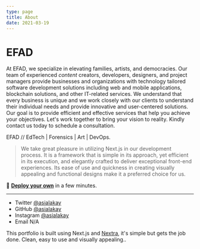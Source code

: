 ```yaml
---
type: page
title: About
date: 2021-03-19
---
```


# EFAD

At EFAD, we specialize in elevating families, artists, and democracies. Our team of experienced _content_ creators, developers, designers, and project managers provide businesses and organizations with technology tailored software development solutions including web and mobile applications, blockchain solutions, and other IT-related services. We understand that every business is unique and we work closely with our clients to understand their individual needs and provide innovative and user-centered solutions. Our goal is to provide efficient and effective services that help you achieve your objectives. Let's work together to bring your vision to reality. Kindly contact us today to schedule a consultation.

EFAD // EdTech | Forensics | Art | DevOps. 


>We take great pleasure in utilizing Next.js in our development process. It is a framework that is simple in its approach, yet efficient in its execution, and elegantly crafted to deliver exceptional front-end experiences. Its ease of use and quickness in creating visually appealing and functional designs make it a preferred choice for us.
>>



👾
[**Deploy your own**](https://vercel.com/new/clone?demo-title=Portfolio+Starter+Kit&demo-description=Easily+create+a+portfolio+with+Next.js+and+Markdown.&demo-url=https%3A%2F%2Fdemo.vercel.blog%2F&demo-image=%2F%2Fimages.ctfassets.net%2Fe5382hct74si%2F2aC4eHLrOKmT4fnLfoNGK2%2F14b1e6bbe598ec023ffe85001d31e634%2FCleanShot_2022-04-11_at_23.12.01.png&project-name=Portfolio+Starter+Kit&repository-name=portfolio-starter-kit&repository-url=https%3A%2F%2Fgithub.com%2Fvercel%2Fnextjs-portfolio-starter&from=templates&skippable-integrations=1&teamCreateStatus=hidden) in a few minutes.

---

- Twitter [@asialakay](https://twitter.com/yourname)
- GitHub [@asialakay](https://github.com/yourname)
- Instagram [@asialakay](https://instagram.com/yourname)
- Email N/A

This portfolio is built using Next.js and [Nextra](https://nextra.vercel.app/), it's simple but gets the job done. Clean, easy to use and visually appealing.. 
